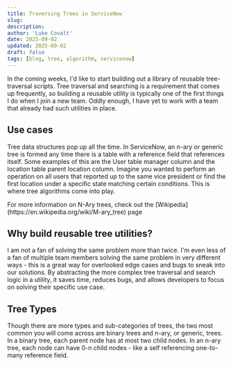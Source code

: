 ```yaml
---
title: Traversing Trees in ServiceNow
slug:
description:
author: 'Luke Covalt'
date: 2025-09-02
updated: 2025-09-02
draft: false
tags: [blog, tree, algorithm, servicenow]
---
```



In the coming weeks, I'd like to start building out a library of reusable tree-traversal scripts. Tree traversal and
searching is a requirement that comes up frequently, so building a reusable utility is typically one of the first things
I do when I join a new team. Oddly enough, I have yet to work with a team that already had such utilities in place.

## Use cases

Tree data structures pop up all the time. In ServiceNow, an n-ary or generic tree is formed any time there is a table
with a reference field that references itself. Some examples of this are the User table manager column and the location
table parent location column. Imagine you wanted to perform an operation on all users that reported up to the same vice
president or find the first location under a specific state matching certain conditions. This is where tree algorithms
come into play.

<Alert type="info">
	For more information on N-Ary trees, check out the [Wikipedia](https://en.wikipedia.org/wiki/M-ary_tree) page
</Alert>

## Why build reusable tree utilities?

I am not a fan of solving the same problem more than twice. I'm even less of a fan of multiple team members solving the
same problem in very different ways - this is a great way for overlooked edge cases and bugs to sneak into our
solutions. By abstracting the more complex tree traversal and search logic in a utility, it saves time, reduces bugs,
and allows developers to focus on solving their specific use case.

## Tree Types

Though there are more types and sub-categories of trees, the two most common you will come across are binary trees and
n-ary, or generic, trees. In a binary tree, each parent node has at most two child nodes. In an n-ary tree, each node
can have 0-n child nodes - like a self referencing one-to-many reference field.
